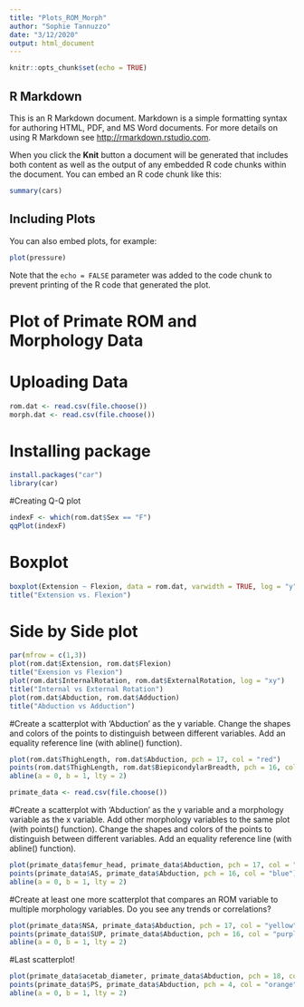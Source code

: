 ```yaml
---
title: "Plots_ROM_Morph"
author: "Sophie Tannuzzo"
date: "3/12/2020"
output: html_document
---
```


```r
knitr::opts_chunk$set(echo = TRUE)
```

## R Markdown

This is an R Markdown document. Markdown is a simple formatting syntax for authoring HTML, PDF, and MS Word documents. For more details on using R Markdown see <http://rmarkdown.rstudio.com>.

When you click the **Knit** button a document will be generated that includes both content as well as the output of any embedded R code chunks within the document. You can embed an R code chunk like this:

```r
summary(cars)
```

## Including Plots

You can also embed plots, for example:

```r
plot(pressure)
```

Note that the `echo = FALSE` parameter was added to the code chunk to prevent printing of the R code that generated the plot.

# Plot of Primate ROM and Morphology Data

# Uploading Data
```r
rom.dat <- read.csv(file.choose())
morph.dat <- read.csv(file.choose())
```


# Installing package
```r
install.packages("car")
library(car)
```

#Creating Q-Q plot
```r
indexF <- which(rom.dat$Sex == "F")
qqPlot(indexF)
```


# Boxplot
```r
boxplot(Extension ~ Flexion, data = rom.dat, varwidth = TRUE, log = "y", las = 1)
title("Extension vs. Flexion")
```


# Side by Side plot
```r
par(mfrow = c(1,3))
plot(rom.dat$Extension, rom.dat$Flexion)
title("Exension vs Flexion")
plot(rom.dat$InternalRotation, rom.dat$ExternalRotation, log = "xy")
title("Internal vs External Rotation")
plot(rom.dat$Abduction, rom.dat$Adduction)
title("Abduction vs Adduction")
```


#Create a scatterplot with ‘Abduction’ as the y variable. Change the shapes and colors of the points to distinguish between different variables. Add an equality reference line (with abline() function).

```r
plot(rom.dat$ThighLength, rom.dat$Abduction, pch = 17, col = "red")
points(rom.dat$ThighLength, rom.dat$BiepicondylarBreadth, pch = 16, col = "blue")
abline(a = 0, b = 1, lty = 2)

```


```r
primate_data <- read.csv(file.choose())
```

#Create a scatterplot with ‘Abduction’ as the y variable and a morphology variable as the x variable. Add other morphology variables to the same plot (with points() function). Change the shapes and colors of the points to distinguish between different variables. Add an equality reference line (with abline() function).
```r
plot(primate_data$femur_head, primate_data$Abduction, pch = 17, col = "red")
points(primate_data$AS, primate_data$Abduction, pch = 16, col = "blue")
abline(a = 0, b = 1, lty = 2)

```

#Create at least one more scatterplot that compares an ROM variable to multiple morphology variables. Do you see any trends or correlations?

```r
plot(primate_data$NSA, primate_data$Abduction, pch = 17, col = "yellow")
points(primate_data$SUP, primate_data$Abduction, pch = 16, col = "purple")
abline(a = 0, b = 1, lty = 2)
```

#Last scatterplot!
```r
plot(primate_data$acetab_diameter, primate_data$Abduction, pch = 18, col = "green")
points(primate_data$PS, primate_data$Abduction, pch = 4, col = "orange")
abline(a = 0, b = 1, lty = 2)

```

